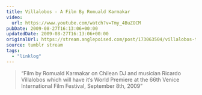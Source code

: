 ```yaml
---
title: Villalobos - A Film By Romuald Karmakar
video:
  url: https://www.youtube.com/watch?v=Tmy_4BuZOCM
pubDate: 2009-08-27T16:13:06+00:00
updatedDate: 2009-08-27T16:13:06+00:00
originalUrl: https://stream.anglepoised.com/post/173063504/villalobos-trailer-film-by-romuald-karmakar-on
source: tumblr stream
tags:
  - "linklog"
---
```


> &ldquo;Film by Romuald Karmakar on Chilean DJ and musician Ricardo Villalobos which will have it&rsquo;s World Premiere at the 66th Venice International Film Festival, September 8th, 2009&rdquo;
